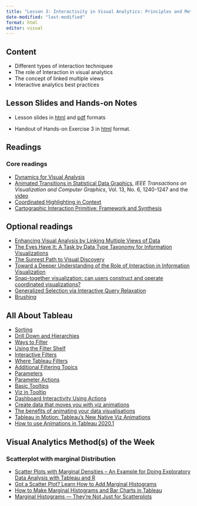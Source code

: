 ```yaml
---
title: "Lesson 3: Interactivity in Visual Analytics: Principles and Methods"
date-modified: "last-modified"
format: html
editor: visual
---
```


## Content

-   Different types of interaction techniquee
-   The role of Interaction in visual analytics
-   The concept of linked multiple views
-   Interactive analytics best practices

## Lesson Slides and Hands-on Notes

-   Lesson slides in [html](../lesson/Lesson03/Lesson03-Interactivity%20in%20Visual%20Analytics.html) and [pdf](../lesson/Lesson03/Lesson03-Interactivity%20in%20Visual%20Analytics.pdf) formats

-   Handout of Hands-on Exercise 3 in [html](../hands-on_ex/Hands-on_Ex03/Hands-on_Ex03-Programming%20Interactive%20Visualisation.html) format.

## Readings

### Core readings

-   [Dynamics for Visual Analysis](https://idl.cs.washington.edu/files/2012-InteractiveDynamics-CACM.pdf)
-   [Animated Transitions in Statistical Data Graphics](https://idl.cs.washington.edu/files/2007-AnimatedTransitions-InfoVis.pdf), *IEEE Transactions on Visualization and Computer Graphics*, Vol. 13, No. 6, 1240-1247 and the [video](https://www.youtube.com/watch?v=vLk7mlAtEXI)
-   [Coordinated Highlighting in Context](http://www.perceptualedge.com/articles/visual_business_intelligence/coordinated_highlighting_in_context.pdf)
-   [Cartographic Interaction Primitive: Framework and Synthesis](https://web-a-ebscohost-com.libproxy.smu.edu.sg/ehost/pdfviewer/pdfviewer?vid=1&sid=16eab3bc-b4a2-47b5-9a03-2619822e5ddb%40sessionmgr4007)

## Optional readings

-   [Enhancing Visual Analysis by Linking Multiple Views of Data](http://www.tableausoftware.com/whitepapers/enhancing-visual-analysis-linking-multiple-views-data)
-   [The Eyes Have It: A Task by Data Type Taxonomy for Information Visualizations](https://www.cs.umd.edu/~ben/papers/Shneiderman1996eyes.pdf)
-   [The Sunrest Path to Visual Discovery](http://www.perceptualedge.com/articles/b-eye/path_to_visual_discovery.pdf)
-   [Toward a Deeper Understanding of the Role of Interaction in Information Visualization](http://citeseerx.ist.psu.edu/viewdoc/download?doi=10.1.1.94.7908&rep=rep1&type=pdf)
-   [Snap-together visualization: can users construct and operate coordinated visualizations?](http://citeseerx.ist.psu.edu/viewdoc/download?doi=10.1.1.25.1333&rep=rep1&type=pdf)
-   [Generalized Selection via Interactive Query Relaxation](http://hci.stanford.edu/courses/cs448b/papers/Heer-GeneralizedSelection.pdf)
-   [Brushing](http://onlinelibrary.wiley.com.libproxy.smu.edu.sg/doi/10.1002/wics.132/pdf)

## All About Tableau

-   [Sorting](https://www.tableau.com/learn/tutorials/on-demand/sorting)
-   [Drill Down and Hierarchies](https://www.tableau.com/learn/tutorials/on-demand/drill-down-and-hierarchies)
-   [Ways to Filter](https://www.tableau.com/learn/tutorials/on-demand/ways-filter)
-   [Using the Filter Shelf](https://www.tableau.com/learn/tutorials/on-demand/using-filter-shelf)
-   [Interactive Filters](https://www.tableau.com/learn/tutorials/on-demand/interactive-filters)
-   [Where Tableau Filters](https://www.tableau.com/learn/tutorials/on-demand/where-tableau-filters)
-   [Additional Filtering Topics](https://www.tableau.com/learn/tutorials/on-demand/additional-filtering-topics)
-   [Parameters](https://www.tableau.com/learn/tutorials/on-demand/parameters)
-   [Parameter Actions](https://www.tableau.com/learn/tutorials/on-demand/parameter-actions)
-   [Basic Tooltips](https://www.tableau.com/learn/tutorials/on-demand/tooltips)
-   [Viz in Tooltip](https://www.tableau.com/learn/tutorials/on-demand/viz-tooltip)
-   [Dashboard Interactivity Using Actions](https://www.tableau.com/learn/tutorials/on-demand/dashboard-interactivity-using-actions)
-   [Create data that moves you with viz animations](https://www.tableau.com/about/blog/2020/2/bring-your-data-life-viz-animations)
-   [The benefits of animating your data visualisations](https://www.tableau.com/about/blog/2020/3/benefits-animating-your-data-visualisations)
-   [Tableau in Motion: Tableau's New Native Viz Animations](https://www.youtube.com/watch?v=wYkP51pO11E)
-   [How to use Animations in Tableau 2020.1](https://www.youtube.com/watch?v=fxbARiWgZBY)

## Visual Analytics Method(s) of the Week

### Scatterplot with marginal Distribution

-   [Scatter Plots with Marginal Densities -- An Example for Doing Exploratory Data Analysis with Tableau and R](https://things-about-r.tumblr.com/post/124004085689/scatter-plots-with-marginal-densities-an-example)
-   [Got a Scatter Plot? Learn How to Add Marginal Histograms](https://www.tableau.com/about/blog/2015/11/how-make-scatterplot-marginal-histograms-45811)
-   [How to Make Marginal Histograms and Bar Charts in Tableau](https://playfairdata.com/how-to-make-marginal-histograms-and-bar-charts-in-tableau/)
-   [Marginal Histograms --- They're Not Just for Scatterplots](https://www.datarevelations.com/marginal-histograms.html)
